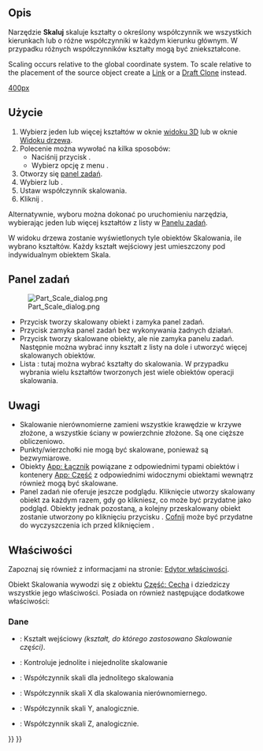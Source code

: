 <languages/>

{{Docnav/pl
|[[Part_Mirror/pl|Odbicie lustrzane]]
|[[Part_Fillet/pl|Zaokrąglenie]]
|[[Part_Workbench/pl|środowisko pracy Część]]
|IconL=Part_Mirror.svg
|IconR=Part_Fillet.svg
|IconC=Workbench_Part.svg
}}

<div class="mw-translate-fuzzy">
{{GuiCommand/pl
|Name=Part Scale
|Name/pl=Część: Skaluj
|MenuLocation=Część → Skaluj ...
|Workbenches=[[Part_Workbench/pl|Część]]
|Version=1.0
|SeeAlso=[[Draft_Clone/pl|Klonuj]], [[Draft_Scale/pl|Skaluj]]
}}
</div>

<span id="Description"></span>
==Opis==

Narzędzie '''Skaluj''' skaluje kształty o określony współczynnik we wszystkich kierunkach lub o różne współczynniki w każdym kierunku głównym. W przypadku różnych współczynników kształty mogą być zniekształcone.

<div lang="en" dir="ltr" class="mw-content-ltr">
Scaling occurs relative to the global coordinate system. To scale relative to the placement of the source object create a [[Std_LinkMake|Link]] or a [[Draft_Clone|Draft Clone]] instead.
</div>

[[image:Part_Scale_demo.png|400px]]
{{Caption|Przykłady skalowania}}

<span id="Usage"></span>
==Użycie==

# Wybierz jeden lub więcej kształtów w oknie [[3D_view/pl|widoku 3D]] lub w oknie [[Tree_view/pl|Widoku drzewa]].
# Polecenie można wywołać na kilka sposobów:
#* Naciśnij przycisk {{Button|[[Image:Part_Scale.svg|16px]] '''Skaluj ...'''}}.
#* Wybierz opcję z menu {{MenuCommand|Część → [[Image:Part_Scale.svg|16px]] Skaluj ...}}.
# Otworzy się  [[#Panel_zadań|panel zadań]].
# Wybierz {{MenuCommand|Skalowanie ujednolicone}} lub {{MenuCommand|Skalowanie niejednolite}}.
# Ustaw współczynnik skalowania.
# Kliknij {{Button|OK}}.

Alternatywnie, wyboru można dokonać po uruchomieniu narzędzia, wybierając jeden lub więcej kształtów z listy w [[#Panel_zadań|Panelu zadań]]. 

W widoku drzewa zostanie wyświetlonych tyle obiektów Skalowania, ile wybrano kształtów. Każdy kształt wejściowy jest umieszczony pod indywidualnym obiektem Skala.

<span id="Task_panel"></span>
==Panel zadań== 

[[Image:Part_Scale_dialog.png|thumb|right]]

* Przycisk {{Button|OK}} tworzy skalowany obiekt i zamyka panel zadań.
* Przycisk {{Button|Zamknij}} zamyka panel zadań bez wykonywania żadnych działań.
* Przycisk {{Button|Zastosuj}} tworzy skalowane obiekty, ale nie zamyka panelu zadań. Następnie można wybrać inny kształt z listy na dole i utworzyć więcej skalowanych obiektów.
* Lista {{MenuCommand|Kształt}}: tutaj można wybrać kształty do skalowania. W przypadku wybrania wielu kształtów tworzonych jest wiele obiektów operacji skalowania.

<span id="Notes"></span>
==Uwagi== 

* Skalowanie nierównomierne  zamieni wszystkie krawędzie w krzywe złożone, a wszystkie ściany w powierzchnie złożone. Są one cięższe obliczeniowo.
* Punkty/wierzchołki nie mogą być skalowane, ponieważ są bezwymiarowe.
* Obiekty [[App_Link/pl|App: Łącznik]] powiązane z odpowiednimi typami obiektów i kontenery [[App_Part/pl|App: Część]] z odpowiednimi widocznymi obiektami wewnątrz również mogą być skalowane.
* Panel zadań nie oferuje jeszcze podglądu. Kliknięcie {{Button|Zastosuj}} utworzy skalowany obiekt za każdym razem, gdy go klikniesz, co może być przydatne jako podgląd. Obiekty jednak pozostaną, a kolejny przeskalowany obiekt zostanie utworzony po kliknięciu przycisku {{Button|OK}}. [[Std_Undo/pl|Cofnij]] może być przydatne do wyczyszczenia ich przed kliknięciem {{Button|OK}}.

<span id="Properties"></span>
==Właściwości==

Zapoznaj się również z informacjami na stronie: [[Property_editor/pl|Edytor właściwości]].

Obiekt Skalowania wywodzi się z obiektu [[Part_Feature/pl|Część: Cecha]] i dziedziczy wszystkie jego właściwości. Posiada on również następujące dodatkowe właściwości:

<span id="Data"></span>
===Dane===

{{TitleProperty|Skala}}

* {{PropertyData|Baza|Link}}: Kształt wejściowy ''(kształt, do którego zastosowano Skalowanie części)''.
* {{PropertyData|Jednolity|Bool}}: Kontroluje jednolite i niejednolite skalowanie
* {{PropertyData|Skala jednolita|Float}}: Współczynnik skali dla jednolitego skalowania
* {{PropertyData|SkalaX|Float}}: Współczynnik skali X dla skalowania nierównomiernego.
* {{PropertyData|SkalaY|Float}}: Współczynnik skali Y, analogicznie.
* {{PropertyData|SkalaZ|Float}}: Współczynnik skali Z, analogicznie.


{{Docnav/pl
|[[Part_Mirror/pl|Odbicie lustrzane]]
|[[Part_Fillet/pl|Zaokrąglenie]]
|[[Part_Workbench/pl|środowisko pracy Część]]
|IconL=Part_Mirror.svg
|IconR=Part_Fillet.svg
|IconC=Workbench_Part.svg
}}

{{Part_Tools_navi{{#translation:}}}}
{{Userdocnavi{{#translation:}}}}